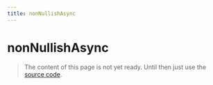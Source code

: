 ```yaml
---
title: nonNullishAsync
---
```


# nonNullishAsync

> The content of this page is not yet ready. Until then just use the [source code](https://github.com/fabian-hiller/valibot/blob/main/library/src/schemas/nonNullish/nonNullishAsync.ts).
